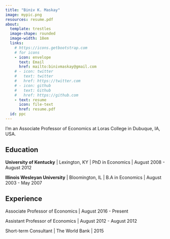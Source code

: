 ```yaml
---
title: "Biniv K. Maskay"
image: mypic.png
resources: resume.pdf
about:
  template: trestles
  image-shape: rounded
  image-width: 18em
  links:
    # https://icons.getbootstrap.com 
    # for icons
    - icon: envelope
      text: Email
      href: mailto:binivmaskay@gmail.com
    # - icon: twitter
    #   text: twitter
    #   href: https://twitter.com
    # - icon: github
    #   text: Github
    #   href: https://github.com
    - text: resume
      icon: file-text
      href: resume.pdf
  id: ppc
---
```


::: {#ppc}
I'm an Associate Professor of Economics at Loras College in Dubuque, IA, USA.

## Education

**University of Kentucky** \| Lexington, KY |
PhD in Economics \| August 2008 - August 2012

**Illinois Wesleyan University** \| Bloomington, IL |
B.A in Economics \| August 2003 - May 2007


## Experience

Associate Professor of Economics \| August 2016 - Present

Assistant Professor of Economics \| August 2012 - August 2012 

Short-term Consultant | The World Bank | 2015
:::


